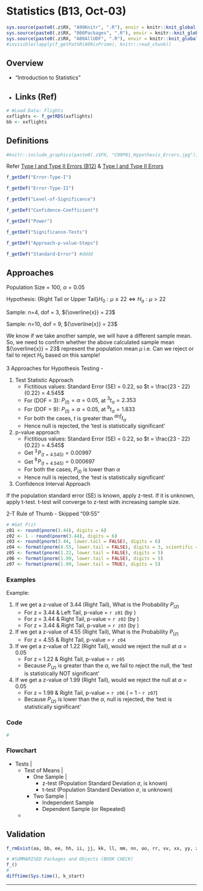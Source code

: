 # Statistics (B13, Oct-03) {#b13}

```r
sys.source(paste0(.z$RX, "A99Knitr", ".R"), envir = knitr::knit_global())
sys.source(paste0(.z$RX, "000Packages", ".R"), envir = knitr::knit_global())
sys.source(paste0(.z$RX, "A00AllUDF", ".R"), envir = knitr::knit_global())
#invisible(lapply(f_getPathR(A09isPrime), knitr::read_chunk))
```

## Overview

- "Introduction to Statistics"


- Links (Ref)
  - 


```r
# #Load Data: Flights
xxflights <- f_getRDS(xxflights)
bb <- xxflights
```

## Definitions

```r
#knitr::include_graphics(paste0(.z$PX, "C09P01_Hypothesis_Errors.jpg")) #iiii
```

Refer [Type I and Type II Errors (B12)](#errors-ab-b12, "b12") & [Type I and Type II Errors](#errors-ab-c09, "c09")

```r
f_getDef("Error-Type-I")
```

```r
f_getDef("Error-Type-II") 
```

```r
f_getDef("Level-of-Significance")
```

```r
f_getDef("Confidence-Coefficient") 
```

```r
f_getDef("Power")
```

```r
f_getDef("Significance-Tests")
```

```r
f_getDef("Approach-p-value-Steps") 
```

```r
f_getDef("Standard-Error") #dddd
```


## Approaches {.tabset .tabset-fade}

Population Size = 100, ${\alpha} = 0.05$

Hypothesis: $\text{\{Right Tail or Upper Tail\} } {H_0} : {\mu} \leq 22 \iff {H_a}: {\mu} > 22$

Sample: n=4, dof = 3, ${\overline{x}} = 23$

Sample: n=10, dof = 9, ${\overline{x}} = 23$


We know if we take another sample, we will have a different sample mean. So, we need to confirm whether the above calculated sample mean ${\overline{x}} = 23$ represent the population mean ${\mu}$ i.e. Can we reject or fail to reject ${H_0}$ based on this sample!

3 Approaches for Hypothesis Testing - 

1.  Test Statistic Approach
    - Fictitious values: Standard Error (SE) = 0.22, so $t = \frac{23 - 22}{0.22} = 4.545$
    - For (DOF = 3): $P_{(t)} = {\alpha} = 0.05$, at ${}^{3}t_{\alpha} = 2.353$
    - For (DOF = 9): $P_{(t)} = {\alpha} = 0.05$, at ${}^{9}t_{\alpha} = 1.833$
    - For both the cases, ${t}$ is greater than ${}^{dof}t_{\alpha}$
    - Hence null is rejected, the 'test is statistically significant'
1.  p-value approach 
    - Fictitious values: Standard Error (SE) = 0.22, so $t = \frac{23 - 22}{0.22} = 4.545$
    - Get ${}^3\!P_{(t = 4.545)} = 0.00997$
    - Get ${}^9\!P_{(t = 4.545)} = 0.000697$
    - For both the cases, $P_{(t)}$ is lower than ${\alpha}$
    - Hence null is rejected, the 'test is statistically significant'

1.  Confidence Interval Approach


If the population standard error (SE) is known, apply z-test. If it is unknown, apply t-test. t-test will converge to z-test with increasing sample size.

2-T Rule of Thumb - Skipped "09:55"


```r
# #Get P(z)
z01 <- round(pnorm(3.44), digits = 6)
z02 <- 1 - round(pnorm(3.44), digits = 6)
z03 <- round(pnorm(3.44, lower.tail = FALSE), digits = 6)
z04 <- format(pnorm(4.55, lower.tail = FALSE), digits = 3, scientific = FALSE)
z05 <- format(pnorm(1.22, lower.tail = FALSE), digits = 5)
z06 <- format(pnorm(1.99, lower.tail = FALSE), digits = 5)
z07 <- format(pnorm(1.99, lower.tail = TRUE), digits = 5)
```

### Examples {.unlisted .unnumbered}

Example: 

1. \textcolor{pink}{Question:} If we get a z-value of 3.44 (Right Tail), What is the Probability $P_{(z)}$
    - For z = 3.44 & Left Tail, p-value = `r z01` (by \textcolor{pink}{`pnorm(z)`})
    - For z = 3.44 & Right Tail, p-value = `r z02` (by \textcolor{pink}{`1 - pnorm(z)`})
    - For z = 3.44 & Right Tail, p-value = `r z03` (by \textcolor{pink}{`pnorm(z, lower.tail = FALSE)`})
1. \textcolor{pink}{Question:} If we get a z-value of 4.55 (Right Tail), What is the Probability $P_{(z)}$
    - For z = 4.55 & Right Tail, p-value = `r z04` 
1. \textcolor{pink}{Question:} If we get a z-value of 1.22 (Right Tail), would we reject the null at ${\alpha} = 0.05$
    - For z = 1.22 & Right Tail, p-value = `r z05` 
    - Because $P_{(z)}$ is greater than the ${\alpha}$, we fail to reject the null, the 'test is statistically NOT significant'
1.  \textcolor{pink}{Question:} If we get a z-value of 1.99 (Right Tail), would we reject the null at ${\alpha} = 0.05$
    - For z = 1.99 & Right Tail, p-value = `r z06` ( = 1 - `r z07`)
    - Because $P_{(z)}$ is lower than the ${\alpha}$, null is rejected, the 'test is statistically significant'    

### Code {.unlisted .unnumbered}

```r
#
```

### Flowchart

- Tests |
  - Test of Means |
    - One Sample |
      - z-test (Population Standard Deviation ${\sigma}$, is known)
      - t-test (Population Standard Deviation ${\sigma}$, is unknown)
    - Two Sample |
      - Independent Sample
      - Dependent Sample (or Repeated)
  -




## Validation {.unlisted .unnumbered .tabset .tabset-fade}

```r
f_rmExist(aa, bb, ee, hh, ii, jj, kk, ll, mm, nn, oo, rr, vv, xx, yy, zz, z01, z02, z03, z04, z05, z06)
```

```r
# #SUMMARISED Packages and Objects (BOOK CHECK)
f_()
#
difftime(Sys.time(), k_start)
```

****
